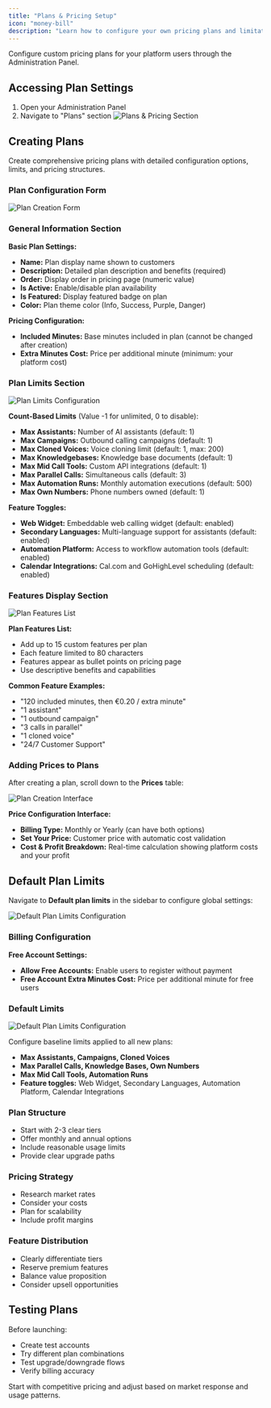 ```yaml
---
title: "Plans & Pricing Setup"
icon: "money-bill"
description: "Learn how to configure your own pricing plans and limitations for your white labeled platform"
---
```


Configure custom pricing plans for your platform users through the Administration Panel.

## Accessing Plan Settings

1. Open your Administration Panel
2. Navigate to "Plans" section
   <Frame>
     <img src="/resources/plans.png" alt="Plans & Pricing Section" />
   </Frame>

## Creating Plans

Create comprehensive pricing plans with detailed configuration options, limits, and pricing structures.

### Plan Configuration Form

<Frame>
  <img src="/resources/white-label-plan-form.png" alt="Plan Creation Form" />
</Frame>

### General Information Section

**Basic Plan Settings:**
- **Name:** Plan display name shown to customers
- **Description:** Detailed plan description and benefits (required)
- **Order:** Display order in pricing page (numeric value)
- **Is Active:** Enable/disable plan availability
- **Is Featured:** Display featured badge on plan
- **Color:** Plan theme color (Info, Success, Purple, Danger)

**Pricing Configuration:**
- **Included Minutes:** Base minutes included in plan (cannot be changed after creation)
- **Extra Minutes Cost:** Price per additional minute (minimum: your platform cost)

### Plan Limits Section

<Frame>
  <img src="/resources/white-label-plan-limits.png" alt="Plan Limits Configuration" />
</Frame>

**Count-Based Limits** (Value -1 for unlimited, 0 to disable):

- **Max Assistants:** Number of AI assistants (default: 1)
- **Max Campaigns:** Outbound calling campaigns (default: 1)
- **Max Cloned Voices:** Voice cloning limit (default: 1, max: 200)
- **Max Knowledgebases:** Knowledge base documents (default: 1)
- **Max Mid Call Tools:** Custom API integrations (default: 1)
- **Max Parallel Calls:** Simultaneous calls (default: 3)
- **Max Automation Runs:** Monthly automation executions (default: 500)
- **Max Own Numbers:** Phone numbers owned (default: 1)

**Feature Toggles:**
- **Web Widget:** Embeddable web calling widget (default: enabled)
- **Secondary Languages:** Multi-language support for assistants (default: enabled)
- **Automation Platform:** Access to workflow automation tools (default: enabled)
- **Calendar Integrations:** Cal.com and GoHighLevel scheduling (default: enabled)

### Features Display Section

<Frame>
  <img src="/resources/white-label-plan-features.png" alt="Plan Features List" />
</Frame>

**Plan Features List:**
- Add up to 15 custom features per plan
- Each feature limited to 80 characters
- Features appear as bullet points on pricing page
- Use descriptive benefits and capabilities

**Common Feature Examples:**
- "120 included minutes, then €0.20 / extra minute"
- "1 assistant"  
- "1 outbound campaign"
- "3 calls in parallel"
- "1 cloned voice"
- "24/7 Customer Support"


### Adding Prices to Plans

After creating a plan, scroll down to the **Prices** table:

<Frame>
  <img src="/resources/wl-price.jpg" alt="Plan Creation Interface" />
</Frame>

**Price Configuration Interface:**
- **Billing Type:** Monthly or Yearly (can have both options)
- **Set Your Price:** Customer price with automatic cost validation
- **Cost & Profit Breakdown:** Real-time calculation showing platform costs and your profit

## Default Plan Limits

Navigate to **Default plan limits** in the sidebar to configure global settings:

<Frame>
  <img src="/resources/white-label-default-plan-limits.png" alt="Default Plan Limits Configuration" />
</Frame>

### Billing Configuration

**Free Account Settings:**
- **Allow Free Accounts:** Enable users to register without payment
- **Free Account Extra Minutes Cost:** Price per additional minute for free users

### Default Limits

<Frame>
  <img src="/resources/white-label-default-plan-limits1.png" alt="Default Plan Limits Configuration" />
</Frame>

Configure baseline limits applied to all new plans:
- **Max Assistants, Campaigns, Cloned Voices**
- **Max Parallel Calls, Knowledge Bases, Own Numbers**
- **Max Mid Call Tools, Automation Runs**
- **Feature toggles:** Web Widget, Secondary Languages, Automation Platform, Calendar Integrations

### Plan Structure
- Start with 2-3 clear tiers
- Offer monthly and annual options
- Include reasonable usage limits
- Provide clear upgrade paths

### Pricing Strategy
- Research market rates
- Consider your costs
- Plan for scalability
- Include profit margins

### Feature Distribution
- Clearly differentiate tiers
- Reserve premium features
- Balance value proposition
- Consider upsell opportunities

## Testing Plans

Before launching:
- Create test accounts
- Try different plan combinations
- Test upgrade/downgrade flows
- Verify billing accuracy

<Tip>
Start with competitive pricing and adjust based on market response and usage patterns.
</Tip>
